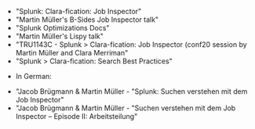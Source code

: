 
* <Link to="https://www.splunk.com/en_us/blog/tips-and-tricks/splunk-clara-fication-job-inspector.html" openInNewContext>"Splunk: Clara-fication: Job Inspector"</Link>
* <Link to="https://www.youtube.com/watch?v=1QCZ5klSptM" openInNewContext>"​Martin Müller's B-Sides Job Inspector talk"</Link>
* <Link to="https://docs.splunk.com/Documentation/Splunk/latest/Search/Built-inoptimization" openInNewContext>"​​Splunk Optimizations Docs"</Link>
* <Link to="https://conf.splunk.com/files/2019/summit/FN1003.mp4" openInNewContext>"​Martin Müller's Lispy talk"</Link>
* <Link to="https://conf.splunk.com/watch/conf-online.html?search=TRU1143C" openInNewContext>"TRU1143C - Splunk > Clara-fication: Job Inspector (conf20 session by Martin Müller and Clara Merriman"</Link>
* <Link to="https://www.splunk.com/en_us/blog/customers/splunk-clara-fication-search-best-practices.html" openInNewContext>"Splunk > Clara-fication: Search Best Practices"</Link>

* In German: 
* <Link to="https://www.consist.de/de/unternehmen/blog/artikel/Splunk-Suchen-verstehen-mit-dem-Job-Inspector#" openInNewContext>"Jacob Brügmann & Martin Müller - "Splunk: Suchen verstehen mit dem Job Inspector"</Link>
* <Link to="https://www.consist.de/de/unternehmen/blog/artikel/Splunk-Suchen-verstehen-mit-dem-Job-Inspector-Episode-II-Arbeitsteilung/" openInNewContext>"Jacob Brügmann & Martin Müller - "Suchen verstehen mit dem Job Inspector – Episode II: Arbeitsteilung"</Link>

